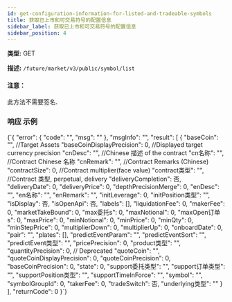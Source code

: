 ```yaml
---
id: get-configuration-information-for-listed-and-tradeable-symbols
title: 获取已上市和可交易符号的配置信息
sidebar_label: 获取已上市和可交易符号的配置信息
sidebar_position: 4
---
```


**类型:** GET

**描述:** `/future/market/v3/public/symbol/list`

#### 注意：

此方法不需要签名.

### 响应 示例


<CodeBlock language="json" title="响应">
  {`{
  "error": {
    "code": "",
    "msg": ""
  },
  "msgInfo": "",
  "result": [
    {
      "baseCoin": "",      //Target Assets
      "baseCoinDisplayPrecision": 0,  //Displayed target currency precision
      "cnDesc": "",  //Chinese 描述 of the contract
      "cn名称": "",  //Contract Chinese 名称
      "cnRemark": "",  //Contract Remarks (Chinese)
      "contractSize": 0,  //Contract multiplier(face value)
      "contract类型": "",  //Contract 类型, perpetual, delivery
      "deliveryCompletion": 否,
      "deliveryDate": 0,
      "deliveryPrice": 0,
      "depthPrecisionMerge": 0,
      "enDesc": "",
      "en名称": "",
      "enRemark": "",
      "initLeverage": 0,
      "initPosition类型": "",
      "isDisplay": 否,
      "isOpenApi": 否,
      "labels": [],
      "liquidationFee": 0,
      "makerFee": 0,
      "marketTakeBound": 0,
      "max委托s": 0,
      "maxNotional": 0,
      "maxOpen订单s": 0,
      "maxPrice": 0,
      "minNotional": 0,
      "minPrice": 0,
      "minQty": 0,
      "minStepPrice": 0,
      "multiplierDown": 0,
      "multiplierUp": 0,
      "onboardDate": 0,
      "pair": "",
      "plates": [],
      "predictEventParam": "",
      "predictEventSort": "",
      "predictEvent类型": "",
      "pricePrecision": 0,
      "product类型": "",
      "quantityPrecision": 0,     // Deprecated
      "quoteCoin": "",
      "quoteCoinDisplayPrecision": 0,
      "quoteCoinPrecision": 0,
      "baseCoinPrecision": 0,
      "state": 0,
      "support委托类型": "",
      "support订单类型": "",
      "supportPosition类型": "",
      "supportTimeInForce": "",
      "symbol": "",
      "symbolGroupId": 0,
      "takerFee": 0,
      "tradeSwitch": 否,
      "underlying类型": ""
    }
  ],
  "returnCode": 0
}`}
</CodeBlock>
